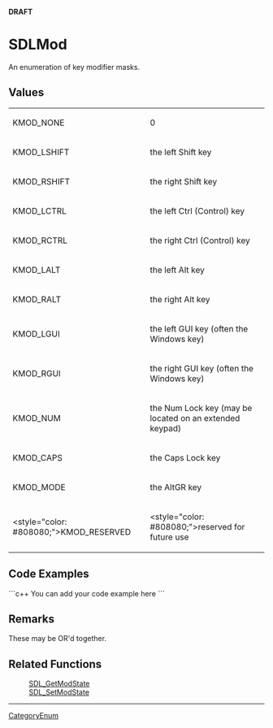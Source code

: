 <!-- pragma section-numbers off -->
<!-- pragma disable-camelcase -->
'''DRAFT'''

= SDLMod =
An enumeration of key modifier masks.


== Values ==
{|
|KMOD_NONE
|0
|-
|KMOD_LSHIFT
|the left Shift key
|-
|KMOD_RSHIFT
|the right Shift key
|-
|KMOD_LCTRL
|the left Ctrl (Control) key
|-
|KMOD_RCTRL
|the right Ctrl (Control) key
|-
|KMOD_LALT
|the left Alt key
|-
|KMOD_RALT
|the right Alt key
|-
|KMOD_LGUI
|the left GUI key (often the Windows key)
|-
|KMOD_RGUI
|the right GUI key (often the Windows key)
|-
|KMOD_NUM
|the Num Lock key (may be located on an extended keypad)
|-
|KMOD_CAPS
|the Caps Lock key
|-
|KMOD_MODE
|the AltGR key
|-
|<style="color: #808080;">KMOD_RESERVED
|<style="color: #808080;">reserved for future use
|}

== Code Examples ==
```c++
You can add your code example here
```

== Remarks ==
These may be OR'd together.

== Related Functions ==
:[[SDL_GetModState]]
:[[SDL_SetModState]]

----
[[CategoryEnum]]
